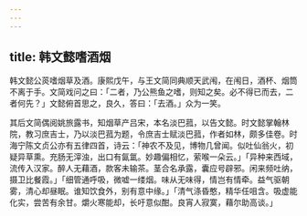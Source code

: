 ```yaml
---
---
---
```

title: 韩文懿嗜酒烟
---



韩文懿公菼嗜烟草及酒。康熙戊午，与王文简同典顺天武闱，在闱日，酒杯、烟筒不离于手。文简戏问之曰：「二者，乃公熊鱼之嗜，则知之矣。必不得已而去，二者何先？」文懿俯首思之，良久，答曰：「去酒。」众为一笑。

其后文简偶阅姚旅露书，知烟草产吕宋，本名淡巴菰，以告文懿。时文懿掌翰林院，教习庶吉士，乃以淡巴菰为题，令庶吉士赋淡巴菰，作者如林，颇多佳卷。时海宁陈文贞公亦有五律四首，诗云：「神农不及见，博物几曾闻。似吐仙翁火，初疑异草熏。充肠无滓浊，出口有氤氲。妙趣偏相忆，萦喉一朵云。」「异种来西域，流传入汉家。醉人无藉酒，款客未输茶。茎合名承露，囊应号辟邪。闲来频吐纳，摄卫比餐霞。」「细管通呼吸，微嘘一缕烟。味从无味得，情岂有情牵。益气驱朝雾，清心却昼眠。谁知饮食外，别有意中缘。」「清气涤昏憨，精华任咀含。吸虚能化实，尝苦有余甘。爝火寒能却，长吁意似酣。良宵人寂寞，藉尔助高谈。」